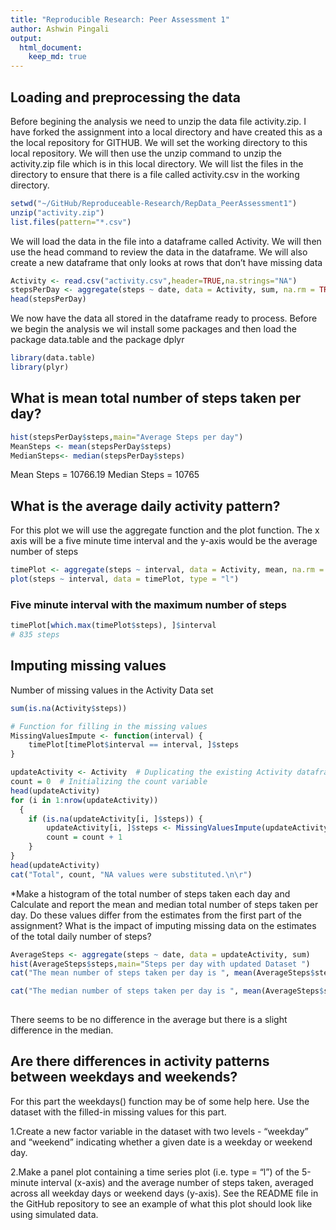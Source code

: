 ```yaml
---
title: "Reproducible Research: Peer Assessment 1"
author: Ashwin Pingali
output: 
  html_document:
    keep_md: true
---
```


## Loading and preprocessing the data
Before begining the analysis we need to unzip the data file activity.zip. I have forked the assignment into a local directory and have created this as a the local repository for GITHUB. 
We will set the working directory to this local repository. We will then use the unzip command to unzip the activity.zip file which is in this local directory.
We will list the files in the directory to ensure that there is a file called activity.csv in the working directory.

```r
setwd("~/GitHub/Reproduceable-Research/RepData_PeerAssessment1")
unzip("activity.zip")
list.files(pattern="*.csv")
```

We will load the data in the file into a dataframe called Activity.
We will then use the head command to review the data in the dataframe. We will also create a new dataframe that only looks at rows that don't have missing data

```r
Activity <- read.csv("activity.csv",header=TRUE,na.strings="NA")
stepsPerDay <- aggregate(steps ~ date, data = Activity, sum, na.rm = TRUE)
head(stepsPerDay)

```


We now have the data all stored in the dataframe ready to process.
Before we begin the analysis we wil install some packages and then load the package data.table and the package dplyr

```r
library(data.table)
library(plyr)


```

## What is mean total number of steps taken per day?



```r
hist(stepsPerDay$steps,main="Average Steps per day")
MeanSteps <- mean(stepsPerDay$steps)
MedianSteps<- median(stepsPerDay$steps)

```

Mean Steps = 10766.19
Median Steps = 10765


## What is the average daily activity pattern?
For this plot we will use the aggregate function and the plot function. The x axis will be a five minute time interval and the y-axis would be the average number of steps

```r
timePlot <- aggregate(steps ~ interval, data = Activity, mean, na.rm = TRUE)
plot(steps ~ interval, data = timePlot, type = "l")

```

### Five minute interval with the maximum number of steps

```r
timePlot[which.max(timePlot$steps), ]$interval 
# 835 steps

```

## Imputing missing values

Number of missing values in the Activity Data set
```r
sum(is.na(Activity$steps))

# Function for filling in the missing values
MissingValuesImpute <- function(interval) {
    timePlot[timePlot$interval == interval, ]$steps
}

updateActivity <- Activity  # Duplicating the existing Activity dataframe
count = 0  # Initializing the count variable
head(updateActivity)
for (i in 1:nrow(updateActivity))
  {
    if (is.na(updateActivity[i, ]$steps)) {
        updateActivity[i, ]$steps <- MissingValuesImpute(updateActivity[i, ]$interval)
        count = count + 1
    }
}
head(updateActivity)
cat("Total", count, "NA values were substituted.\n\r")

```

*Make a histogram of the total number of steps taken each day and Calculate and report the mean and median total number of steps taken per day. Do these values differ from the estimates from the first part of the assignment? What is the impact of imputing missing data on the estimates of the total daily number of steps?

```r
AverageSteps <- aggregate(steps ~ date, data = updateActivity, sum)
hist(AverageSteps$steps,main="Steps per day with updated Dataset ")
cat("The mean number of steps taken per day is ", mean(AverageSteps$steps))

cat("The median number of steps taken per day is ", mean(AverageSteps$steps))
         
```

There seems to be no difference in the average but there is a slight difference in the median.


## Are there differences in activity patterns between weekdays and weekends?

For this part the weekdays() function may be of some help here. Use the dataset with the filled-in missing values for this part.

1.Create a new factor variable in the dataset with two levels - "weekday" and "weekend" indicating whether a given date is a weekday or weekend day.



2.Make a panel plot containing a time series plot (i.e. type = "l") of the 5-minute interval (x-axis) and the average number of steps taken, averaged across all weekday days or weekend days (y-axis). See the README file in the GitHub repository to see an example of what this plot should look like using simulated data.






